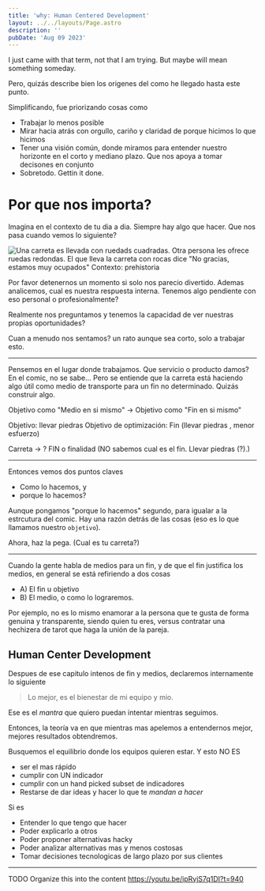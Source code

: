 ```yaml
---
title: 'why: Human Centered Development'
layout: ../../layouts/Page.astro
description: ''
pubDate: 'Aug 09 2023'
---
```


I just came with that term, not that I am trying. But maybe will mean something someday.

Pero, quizás describe bien los origenes del como he llegado hasta este punto.

Simplificando, fue priorizando cosas como
- Trabajar lo menos posible
- Mirar hacia atrás con orgullo, cariño y claridad de porque hicimos lo que hicimos
- Tener una visión común, donde miramos para entender nuestro horizonte en el corto y mediano plazo. Que nos apoya a tomar decisones en conjunto
- Sobretodo. Gettin it done. 

# Por que nos importa?

Imagina en el contexto de tu dia a dia. Siempre hay algo que hacer. Que nos pasa cuando vemos lo siguiente?

![Una carreta es llevada con ruedads cuadradas. Otra persona les ofrece ruedas redondas. El que lleva la carreta con rocas dice "No gracias, estamos muy ocupados" Contexto: prehistoria](/images/wheels.png)

Por favor detenernos un momento si solo nos parecio divertido. Ademas analicemos, cual es nuestra respuesta interna. Tenemos algo pendiente con eso personal o profesionalmente?

Realmente nos preguntamos y tenemos la capacidad de ver nuestras propias oportunidades?

Cuan a menudo nos sentamos? un rato aunque sea corto, solo a trabajar esto.


---

Pensemos en el lugar donde trabajamos. Que servicio o producto damos? En el comic, no se sabe... Pero se entiende que la carreta está haciendo algo útil como medio de transporte para un fin no determinado. Quizás construir algo.

Objetivo como "Medio en si mismo" -> Objetivo como "Fin en si mismo"

Objetivo: llevar piedras
Objetivo de optimización: Fin (llevar piedras , menor esfuerzo)

Carreta -> ? FIN o finalidad (NO sabemos cual es el fin. Llevar piedras (?).)

----

Entonces vemos dos puntos claves

- Como lo hacemos, y 
- porque lo hacemos?

Aunque pongamos "porque lo hacemos" segundo, para igualar a la estrcutura del comic. Hay una razón detrás de las cosas (eso es lo que llamamos nuestro `objetivo`).




Ahora, haz la pega. (Cual es tu carreta?)

---


Cuando la gente habla de medios para un fin, y de que el fin justifica los medios, en general se está refiriendo a dos cosas

- A) El fin u objetivo
- B) El medio, o como lo lograremos.

Por ejemplo, no es lo mismo enamorar a la persona que te gusta de forma genuina y transparente, siendo quien tu eres, versus
contratar una hechizera de tarot que haga la unión de la pareja.

## Human Center Development

Despues de ese capitulo intenos de fin y medios, declaremos internamente lo siguiente

> Lo mejor, es el bienestar de mi equipo y mio.

Ese es el _mantra_ que quiero puedan intentar mientras seguimos.

Entonces, la teoría va en que mientras mas apelemos a entendernos mejor, mejores resultados obtendremos.

Busquemos el equilibrio donde los equipos quieren estar. Y esto NO ES
- ser el mas rápido
- cumplir con UN indicador
- cumplir con un hand picked subset de indicadores
- Restarse de dar ideas y hacer lo que te _mandan a hacer_

Si es
- Entender lo que tengo que hacer
- Poder explicarlo a otros
- Poder proponer alternativas hacky
- Poder analizar alternativas mas y menos costosas
- Tomar decisiones tecnologicas de largo plazo por sus clientes

--- 
TODO
Organize this into the content
https://youtu.be/ipRvjS7q1DI?t=940